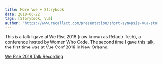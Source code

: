 ```yaml
---
title: More Vue + Storybook
date: 2018-06-22
tags: [Storybook, Vue]
author: "https://www.recallact.com/presentation/short-synopsis-vue-storybook-0"
---
```


This is a talk I gave at We Rise 2018 (now known as Refactr Tech), a conference hosted by Women Who Code. The second time I gave this talk, the first time was at Vue Conf 2018 in New Orleans.

[We Rise 2018 Talk Recording](https://www.recallact.com/presentation/short-synopsis-vue-storybook-0)

